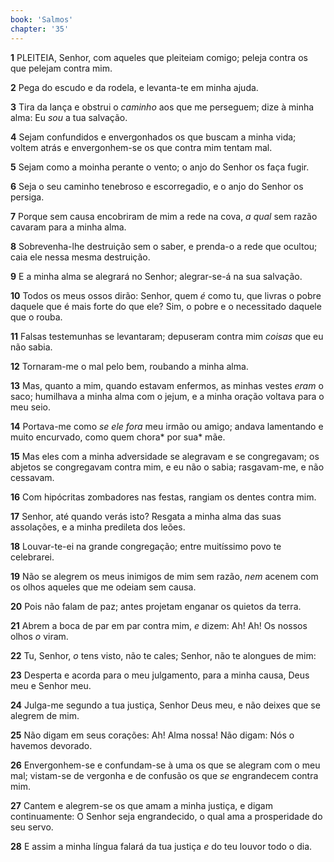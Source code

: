 ```yaml
---
book: 'Salmos'
chapter: '35'
---
```


**1** PLEITEIA, Senhor, com aqueles que pleiteiam comigo; peleja contra os que pelejam contra mim.

**2** Pega do escudo e da rodela, e levanta-te em minha ajuda.

**3** Tira da lança e obstrui o _caminho_ aos que me perseguem; dize à minha alma: Eu _sou_ a tua salvação.

**4** Sejam confundidos e envergonhados os que buscam a minha vida; voltem atrás e envergonhem-se os que contra mim tentam mal.

**5** Sejam como a moinha perante o vento; o anjo do Senhor os faça fugir.

**6** Seja o seu caminho tenebroso e escorregadio, e o anjo do Senhor os persiga.

**7** Porque sem causa encobriram de mim a rede na cova, _a qual_ sem razão cavaram para a minha alma.

**8** Sobrevenha-lhe destruição sem o saber, e prenda-o a rede que ocultou; caia ele nessa mesma destruição.

**9** E a minha alma se alegrará no Senhor; alegrar-se-á na sua salvação.

**10** Todos os meus ossos dirão: Senhor, quem _é_ como tu, que livras o pobre daquele que é mais forte do que ele? Sim, o pobre e o necessitado daquele que o rouba.

**11** Falsas testemunhas se levantaram; depuseram contra mim _coisas_ que eu não sabia.

**12** Tornaram-me o mal pelo bem, roubando a minha alma.

**13** Mas, quanto a mim, quando estavam enfermos, as minhas vestes _eram_ o saco; humilhava a minha alma com o jejum, e a minha oração voltava para o meu seio.

**14** Portava-me como _se ele fora_ meu irmão ou amigo; andava lamentando e muito encurvado, como quem chora* por sua* mãe.

**15** Mas eles com a minha adversidade se alegravam e se congregavam; os abjetos se congregavam contra mim, e eu não o sabia; rasgavam-me, e não cessavam.

**16** Com hipócritas zombadores nas festas, rangiam os dentes contra mim.

**17** Senhor, até quando verás isto? Resgata a minha alma das suas assolações, e a minha predileta dos leões.

**18** Louvar-te-ei na grande congregação; entre muitíssimo povo te celebrarei.

**19** Não se alegrem os meus inimigos de mim sem razão, _nem_ acenem com os olhos aqueles que me odeiam sem causa.

**20** Pois não falam de paz; antes projetam enganar os quietos da terra.

**21** Abrem a boca de par em par contra mim, _e_ dizem: Ah! Ah! Os nossos olhos _o_ viram.

**22** Tu, Senhor, _o_ tens visto, não te cales; Senhor, não te alongues de mim:

**23** Desperta e acorda para o meu julgamento, para a minha causa, Deus meu e Senhor meu.

**24** Julga-me segundo a tua justiça, Senhor Deus meu, e não deixes que se alegrem de mim.

**25** Não digam em seus corações: Ah! Alma nossa! Não digam: Nós o havemos devorado.

**26** Envergonhem-se e confundam-se à uma os que se alegram com o meu mal; vistam-se de vergonha e de confusão os que _se_ engrandecem contra mim.

**27** Cantem e alegrem-se os que amam a minha justiça, e digam continuamente: O Senhor seja engrandecido, o qual ama a prosperidade do seu servo.

**28** E assim a minha língua falará da tua justiça _e_ do teu louvor todo o dia.
